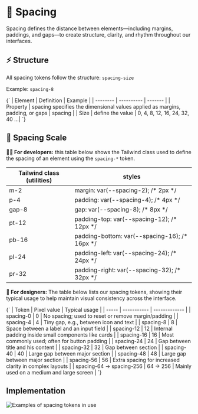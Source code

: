 
<Meta title="Foundations/Spacing" of={Spacing} />

# 📐 Spacing

Spacing defines the distance between elements—including margins, paddings, and gaps—to create structure, clarity, and rhythm throughout our interfaces.

## ⚡ Structure

All spacing tokens follow the structure: `spacing-size`

Example: `spacing-8`

<Markdown>
  {`
| Element  | Definition | Example |
| -------- | ---------- | ------- |
| Property | spacing specifies the dimensional values applied as margins, padding, or gaps | spacing |
| Size     | define the value | 0, 4, 8, 12, 16, 24, 32, 40 ...|
`}
</Markdown>

## 📏 Spacing Scale

<Canvas></Canvas>

**👨‍💻 For developers:** this table below shows the Tailwind class used to define
the spacing of an element using the `spacing-*` token.

<div className="my-24 overflow-hidden rounded-lg">
  <table className="w-full">
    <thead>
      <tr className="border-b border-muted bg-muted">
        <th className="font-medium text-on-accent p-12 text-left body-3">
          Tailwind class (utilities)
        </th>
        <th className="font-medium text-on-accent p-12 text-left body-3">
          styles
        </th>
      </tr>
    </thead>
    <tbody className="bg-canvas">
      <tr className="border-b border-muted">
        <td className="text-accent p-12 font-mono body-4">m-2</td>
        <td className="p-12 font-mono text-muted body-4">
          margin: var(--spacing-2); /* 2px */
        </td>
      </tr>
      <tr className="border-b border-muted">
        <td className="text-accent p-12 font-mono body-4">p-4</td>
        <td className="p-12 font-mono text-muted body-4">
          padding: var(--spacing-4); /* 4px */
        </td>
      </tr>
      <tr className="border-b border-muted">
        <td className="text-accent p-12 font-mono body-4">gap-8</td>
        <td className="p-12 font-mono text-muted body-4">
          gap: var(--spacing-8); /* 8px */
        </td>
      </tr>
      <tr className="border-b border-muted">
        <td className="text-accent p-12 font-mono body-4">pt-12</td>
        <td className="p-12 font-mono text-muted body-4">
          padding-top: var(--spacing-12); /* 12px */
        </td>
      </tr>
      <tr className="border-b border-muted">
        <td className="text-accent p-12 font-mono body-4">pb-16</td>
        <td className="p-12 font-mono text-muted body-4">
          padding-bottom: var(--spacing-16); /* 16px */
        </td>
      </tr>
      <tr className="border-b border-muted">
        <td className="text-accent p-12 font-mono body-4">pl-24</td>
        <td className="p-12 font-mono text-muted body-4">
          padding-left: var(--spacing-24); /* 24px */
        </td>
      </tr>
      <tr className="border-b border-muted">
        <td className="text-accent p-12 font-mono body-4">pr-32</td>
        <td className="p-12 font-mono text-muted body-4">
          padding-right: var(--spacing-32); /* 32px */
        </td>
      </tr>
    </tbody>

  </table>
</div>

**🎨 For designers:** The table below lists our spacing tokens, showing their typical usage to help maintain visual consistency across the interface.

<Markdown>
  {`
| Token | Pixel value | Typical usage |
| ----- | ----------- | ------------- |
| spacing-0 | 0 | No spacing; used to reset or remove margin/padding |
| spacing-4 | 4 | Tiny gap, e.g., between icon and text |
| spacing-8 | 8 | Space between a label and an input field |
| spacing-12 | 12 | Internal padding inside small components like cards |
| spacing-16 | 16 | Most commonly used; often for button padding |
| spacing-24 | 24 | Gap between title and his content |
| spacing-32 | 32 | Gap between section |
| spacing-40 | 40 | Large gap between major section |
| spacing-48 | 48 | Large gap between major section |
| spacing-56 | 56 | Extra spacing for increased clarity in complex layouts |
| spacing-64 → spacing-256 | 64 → 256 | Mainly used on a medium and large screen |
`}
</Markdown>

## Implementation

<img src={spacingExample} alt="Examples of spacing tokens in use" />
